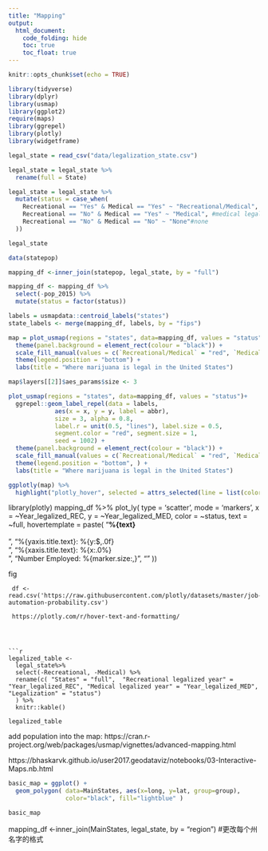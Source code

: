 ```yaml
---
title: "Mapping"
output: 
  html_document:
    code_folding: hide
    toc: true
    toc_float: true
---
```


```r
knitr::opts_chunk$set(echo = TRUE)
```

```r
library(tidyverse)
library(dplyr)
library(usmap)
library(ggplot2)
require(maps)
library(ggrepel)
library(plotly)
library(widgetframe)
```


```r
legal_state = read_csv("data/legalization_state.csv") 

legal_state = legal_state %>% 
  rename(full = State)

legal_state = legal_state %>%
  mutate(status = case_when(
    Recreational == "Yes" & Medical == "Yes" ~ "Recreational/Medical", #rec/med
    Recreational == "No" & Medical == "Yes" ~ "Medical", #medical legal
    Recreational == "No" & Medical == "No" ~ "None"#none
  )) 

legal_state
```



```r
data(statepop)

mapping_df <-inner_join(statepop, legal_state, by = "full")

mapping_df <- mapping_df %>%
  select(-pop_2015) %>%
  mutate(status = factor(status))

labels = usmapdata::centroid_labels("states")
state_labels <- merge(mapping_df, labels, by = "fips")

map = plot_usmap(regions = "states", data=mapping_df, values = "status",color = "white", labels = TRUE)+
  theme(panel.background = element_rect(colour = "black")) +
  scale_fill_manual(values = c(`Recreational/Medical` = "red", `Medical` = "blue", `None` = "grey" ), name = "Legalized states") + 
  theme(legend.position = "bottom") +
  labs(title = "Where marijuana is legal in the United States")

map$layers[[2]]$aes_params$size <- 3
```

```r
plot_usmap(regions = "states", data=mapping_df, values = "status")+ 
  ggrepel::geom_label_repel(data = labels,
             aes(x = x, y = y, label = abbr),
             size = 3, alpha = 0.8,
             label.r = unit(0.5, "lines"), label.size = 0.5,
             segment.color = "red", segment.size = 1,
             seed = 1002) +
  theme(panel.background = element_rect(colour = "black")) +
  scale_fill_manual(values = c(`Recreational/Medical` = "red", `Medical` = "blue", `None` = "grey" ), name = "Legalized states") + 
  theme(legend.position = "bottom", ) +
  labs(title = "Where marijuana is legal in the United States")
```

```r
ggplotly(map) %>%
  highlight("plotly_hover", selected = attrs_selected(line = list(color = "black"))) 
```


library(plotly)
mapping_df %>% plot_ly(
    type = 'scatter',
    mode = 'markers',
    x = ~Year_legalized_REC,
    y = ~Year_legalized_MED,
    color = ~status,
    text = ~full,
    hovertemplate = paste(
      "<b>%{text}</b><br><br>",
      "%{yaxis.title.text}: %{y:$,.0f}<br>",
      "%{xaxis.title.text}: %{x:.0%}<br>",
      "Number Employed: %{marker.size:,}",
      "<extra></extra>"
      ))


    
fig
```
 df <- read.csv('https://raw.githubusercontent.com/plotly/datasets/master/job-automation-probability.csv')
 
 https://plotly.com/r/hover-text-and-formatting/ 
 
 
 
 
```r
legalized_table <- 
  legal_state%>% 
  select(-Recreational, -Medical) %>% 
  rename(c( "States" = "full",  "Recreational legalized year" = "Year_legalized_REC", "Medical legalized year" = "Year_legalized_MED", "Legalization" = "status")
  ) %>% 
  knitr::kable()

legalized_table
```

add population into the map:
https://cran.r-project.org/web/packages/usmap/vignettes/advanced-mapping.html

https://bhaskarvk.github.io/user2017.geodataviz/notebooks/03-Interactive-Maps.nb.html 


```r

basic_map = ggplot() + 
  geom_polygon( data=MainStates, aes(x=long, y=lat, group=group),
                color="black", fill="lightblue" )

basic_map
```


mapping_df <-inner_join(MainStates, legal_state, by = "region") #更改每个州名字的格式


